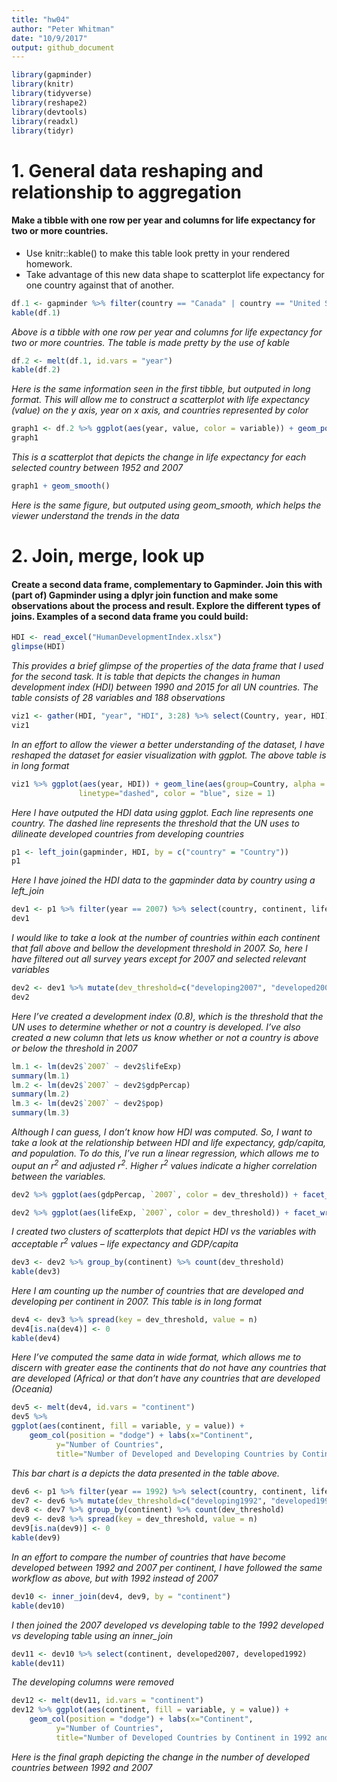 ```yaml
---
title: "hw04"
author: "Peter Whitman"
date: "10/9/2017"
output: github_document
---
```


```r
library(gapminder)
library(knitr)
library(tidyverse)
library(reshape2)
library(devtools)
library(readxl)
library(tidyr)
```


# 1. General data reshaping and relationship to aggregation #


#### Make a tibble with one row per year and columns for life expectancy for two or more countries.
* Use knitr::kable() to make this table look pretty in your rendered homework.
* Take advantage of this new data shape to scatterplot life expectancy for one country against that of another.

```r
df.1 <- gapminder %>% filter(country == "Canada" | country == "United States" | country == "Uganda" | country == "Australia" | country == "Mongolia" | country == "Saudi Arabia") %>% select(year, country, lifeExp) %>% spread(key = country, value = lifeExp) 
kable(df.1)
```

*Above is a tibble with one row per year and columns for life expectancy for two or more countries. The table is made pretty by the use of kable*

```r
df.2 <- melt(df.1, id.vars = "year")
kable(df.2)
```

*Here is the same information seen in the first tibble, but outputed in long format. This will allow me to construct a scatterplot with life expectancy (value) on the y axis, year on x axis, and countries represented by color*

```r
graph1 <- df.2 %>% ggplot(aes(year, value, color = variable)) + geom_point() + labs(x = "Year", y = "Life Expectancy", title = "Life Expectancy Change Over Time") + scale_colour_discrete("Countries")
graph1
```

*This is a scatterplot that depicts the change in life expectancy for each selected country between 1952 and 2007*

```r
graph1 + geom_smooth() 
```

*Here is the same figure, but outputed using geom_smooth, which helps the viewer understand the trends in the data*


# 2. Join, merge, look up #


#### Create a second data frame, complementary to Gapminder. Join this with (part of) Gapminder using a  dplyr join function and make some observations about the process and result. Explore the different types of joins. Examples of a second data frame you could build:

```r
HDI <- read_excel("HumanDevelopmentIndex.xlsx")
glimpse(HDI)
```

*This provides a brief glimpse of the properties of the data frame that I used for the second task. It is table that depicts the changes in human development index (HDI) between 1990 and 2015 for all UN countries. The table consists of 28 variables and 188 observations*

```r
viz1 <- gather(HDI, "year", "HDI", 3:28) %>% select(Country, year, HDI) %>% filter(!is.na(HDI)) %>% group_by(Country)
viz1
```

*In an effort to allow the viewer a better understanding of the dataset, I have reshaped the dataset for easier visualization with ggplot. The above table is in long format*

```r
viz1 %>% ggplot(aes(year, HDI)) + geom_line(aes(group=Country, alpha = 4)) + labs(title = "Change in Human Development Index for UN Countries", y= "Human Development Index (HDI)", x = "Year") + scale_x_discrete( breaks=c(1990, 1995, 2000, 2005, 2010, 2015)) + theme(legend.position="none") + geom_hline(yintercept=0.8,
               linetype="dashed", color = "blue", size = 1)
```

*Here I have outputed the HDI data using ggplot. Each line represents one country. The dashed line represents the threshold that the UN uses to dilineate developed countries from developing countries*

```r
p1 <- left_join(gapminder, HDI, by = c("country" = "Country"))
p1
```

*Here I have joined the HDI data to the gapminder data by country using a left_join*

```r
dev1 <- p1 %>% filter(year == 2007) %>% select(country, continent, lifeExp, pop, gdpPercap, `2007`) 
dev1
```

*I would like to take a look at the number of countries within each continent that fall above and bellow the development threshold in 2007. So, here I have filtered out all survey years except for 2007 and selected relevant variables*


```r
dev2 <- dev1 %>% mutate(dev_threshold=c("developing2007", "developed2007")[(`2007` >= 0.800) + 1]) %>% filter(!is.na(`2007`))
dev2
```

*Here I've created a development index (0.8), which is the threshold that the UN uses to determine whether or not a country is developed. I've also created a new column that lets us know whether or not a country is above or below the threshold in 2007*

```r
lm.1 <- lm(dev2$`2007` ~ dev2$lifeExp)
summary(lm.1)
lm.2 <- lm(dev2$`2007` ~ dev2$gdpPercap)
summary(lm.2)
lm.3 <- lm(dev2$`2007` ~ dev2$pop)
summary(lm.3)
```

*Although I can guess, I don't know how HDI was computed. So, I want to take a look at the relationship between HDI and life expectancy, gdp/capita, and population. To do this, I've run a linear regression, which allows me to ouput an r^2^ and adjusted r^2^. Higher r^2^ values indicate a higher correlation between the variables.*

```r
dev2 %>% ggplot(aes(gdpPercap, `2007`, color = dev_threshold)) + facet_wrap(~ continent) + geom_point(size = 1) + scale_color_discrete("Development Status") + labs(title = "HDI vs GDP/Capita in 2007 by Continent", x = "GDP/capita", y = "Human Development Index (HDI)") + scale_x_continuous(breaks = c(0, 20000, 40000, 60000))
```

```r
dev2 %>% ggplot(aes(lifeExp, `2007`, color = dev_threshold)) + facet_wrap(~ continent) + geom_point(size = 1) + scale_color_discrete("Development Status") + labs(title = "HDI vs Life Expectancy in 2007 by Continent", x = "Life Expectancy", y = "Human Development Index (HDI)") 
```

*I created two clusters of scatterplots that depict HDI vs the variables with acceptable r^2^ values -- life expectancy and GDP/capita*

```r
dev3 <- dev2 %>% group_by(continent) %>% count(dev_threshold)
kable(dev3)
```

*Here I am counting up the number of countries that are developed and developing per continent in 2007. This table is in long format*

```r
dev4 <- dev3 %>% spread(key = dev_threshold, value = n) 
dev4[is.na(dev4)] <- 0
kable(dev4)
```

*Here I've computed the same data in wide format, which allows me to discern with greater ease the continents that do not have any countries that are developed (Africa) or that don't have any countries that are developed (Oceania)*

```r
dev5 <- melt(dev4, id.vars = "continent") 
dev5 %>% 
ggplot(aes(continent, fill = variable, y = value)) +
    geom_col(position = "dodge") + labs(x="Continent", 
          y="Number of Countries",
          title="Number of Developed and Developing Countries by Continent in 2007") 
```

*This bar chart is a depicts the data presented in the table above.*

```r
dev6 <- p1 %>% filter(year == 1992) %>% select(country, continent, lifeExp, pop, gdpPercap, `1992`)
dev7 <- dev6 %>% mutate(dev_threshold=c("developing1992", "developed1992")[(`1992` >= 0.800) + 1]) %>% filter(!is.na(`1992`))
dev8 <- dev7 %>% group_by(continent) %>% count(dev_threshold)
dev9 <- dev8 %>% spread(key = dev_threshold, value = n)
dev9[is.na(dev9)] <- 0
kable(dev9)
```

*In an effort to compare the number of countries that have become developed between 1992 and 2007 per continent, I have followed the same workflow as above, but with 1992 instead of 2007*

```r
dev10 <- inner_join(dev4, dev9, by = "continent")
kable(dev10)
```

*I then joined the 2007 developed vs developing table to the 1992 developed vs developing table using an inner_join*

```r
dev11 <- dev10 %>% select(continent, developed2007, developed1992)
kable(dev11)
```

*The developing columns were removed*

```r
dev12 <- melt(dev11, id.vars = "continent") 
dev12 %>% ggplot(aes(continent, fill = variable, y = value)) +
    geom_col(position = "dodge") + labs(x="Continent", 
          y="Number of Countries",
          title="Number of Developed Countries by Continent in 1992 and 2007") + scale_fill_discrete("Developed Countries")
```

*Here is the final graph depicting the change in the number of developed countries between 1992 and 2007*